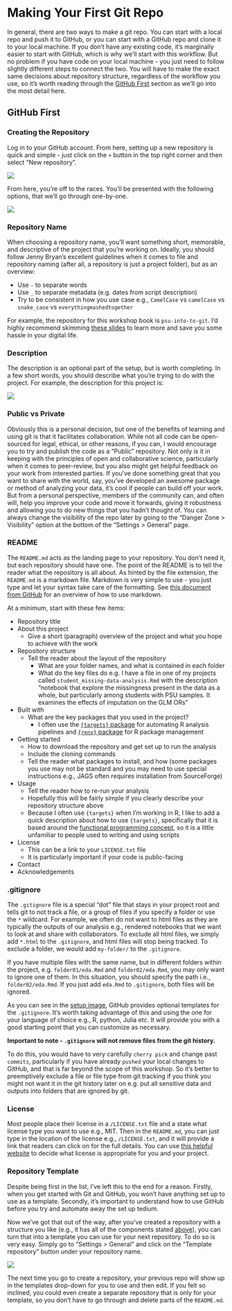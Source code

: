 # Making Your First Git Repo

In general, there are two ways to make a git repo.
You can start with a local repo and push it to GitHub, or you can start with a GitHub repo and clone it to your local machine.
If you don't have any existing code, it's marginally easier to start with GitHub, which is why we'll start with this workflow.
But no problem if you have code on your local machine - you just need to follow slightly different steps to connect the two.
You will have to make the exact same decisions about repository structure, regardless of the workflow you use, so it's worth reading through the [GitHub First](#github-first) section as we'll go into the most detail here.

## GitHub First
### Creating the Repository

Log in to your GitHub account.
From here, setting up a new repository is quick and simple - just click on the `+` button in the top right corner and then select "New repository".

![](figs/GitHub-new-repo_create-01.png)

From here, you're off to the races.
You'll be presented with the following options, that we'll go through one-by-one.

![](figs/GitHub-new-repo_create-02.png){#creating-github-repo}

### Repository Name

When choosing a repository name, you'll want something short, memorable, and descriptive of the project that you're working on.
Ideally, you should follow Jenny Bryan's excellent guidelines when it comes to file and repository naming (after all, a repository is just a project folder), but as an overview:

- Use `-` to separate words
- Use `_` to separate metadata (e.g. dates from script description)
- Try to be consistent in how you use case e.g., `CamelCase` vs `camelCase` vs `snake_case` vs `everythingmashedtogether`

For example, the repository for this workshop book is `psu-into-to-git`.
I'd highly recommend skimming [these slides](https://speakerdeck.com/jennybc/how-to-name-files?slide=2) to learn more and save you some hassle in your digital life.

### Description

The description is an optional part of the setup, but is worth completing.
In a few short words, you should describe what you're trying to do with the project.
For example, the description for this project is:

![](figs/GitHub-new-repo_description.png)

### Public vs Private

Obviously this is a personal decision, but one of the benefits of learning and using git is that it facilitates collaboration.
While not all code can be open-sourced for legal, ethical, or other reasons, if you can, I would encourage you to try and publish the code as a "Public" repository.
Not only is it in keeping with the principles of open and collaborative science, particularly when it comes to peer-review, but you also might get helpful feedback on your work from interested parties.
If you've done something great that you want to share with the world, say, you've developed an awesome package or method of analyzing your data, it's cool if people can build off your work.
But from a personal perspective, members of the community can, and often will, help you improve your code and move it forwards, giving it robustness and allowing you to do new things that you hadn't thought of.
You can always change the visibility of the repo later by going to the "Danger Zone > Visibility" option at the bottom of the "Settings > General" page.

### README

The `README.md` acts as the landing page to your repository.
You don't need it, but each repository should have one.
The point of the README is to tell the reader what the repository is all about.
As hinted by the file extension, the `README.md` is a markdown file.
Markdown is very simple to use - you just type and let your syntax take care of the formatting.
See [this document from GitHub](https://docs.github.com/en/get-started/writing-on-github/getting-started-with-writing-and-formatting-on-github/basic-writing-and-formatting-syntax) for an overview of how to use markdown.

At a minimum, start with these few items:

- Repository title
- About this project
    - Give a short (paragraph) overview of the project and what you hope to achieve with the work
- Repository structure
    - Tell the reader about the layout of the repository
        - What are your folder names, and what is contained in each folder
        - What do the key files do e.g. I have a file in one of my projects called `student_missing-data-analysis.Rmd` with the description "notebook that explore the missingness present in the data as a whole, but particularly among students with PSU samples. It examines the effects of imputation on the GLM ORs"
- Built with
    - What are the key packages that you used in the project?
        - I often use the [`{targets}` package](https://books.ropensci.org/targets/) for automating R analysis pipelines and [`{renv}` package](https://rstudio.github.io/renv/) for R package management
- Getting started
    - How to download the repository and get set up to run the analysis
    - Include the cloning commands
    - Tell the reader what packages to install, and how (some packages you use may not be standard and you may need to use special instructions e.g., JAGS often requires installation from SourceForge)
- Usage
    - Tell the reader how to re-run your analysis
    - Hopefully this will be fairly simple if you clearly describe your repository structure above
    - Because I often use `{targets}` when I'm working in R, I like to add a quick description about how to use `{targets}`, specifically that it is based around the [functional programming concept](https://adv-r.hadley.nz/fp.html), so it is a little unfamiliar to people used to writing and using scripts
- License
    - This can be a link to your `LICENSE.txt` file
    - It is particularly important if your code is public-facing
- Contact
- Acknowledgements

### .gitignore

The `.gitignore` file is a special "dot" file that stays in your project root and tells git to not track a file, or a group of files if you specify a folder or use the `*` wildcard.
For example, we often do not want to html files as they are typically the outputs of our analysis e.g., rendered notebooks that we want to look at and share with collaborators.
To exclude all html files, we simply add `*.html` to the `.gitignore`, and html files will stop being tracked.
To exclude a folder, we would add `my-folder/` to the `.gitignore`.

If you have multiple files with the same name, but in different folders within the project, e.g. `folder01/eda.Rmd` and `folder02/eda.Rmd`, you may only want to ignore one of them.
In this situation, you should specify the path i.e., `folder02/eda.Rmd`.
If you just add `eda.Rmd` to `.gitignore`, both files will be ignored.

As you can see in the [setup image](#creating-github-repo), GitHub provides optional templates for the `.gitignore`.
It's worth taking advantage of this and using the one for your language of choice e.g., R, python, Julia etc.
It will provide you with a good starting point that you can customize as necessary.

**Important to note - `.gitignore` will not remove files from the git history.**

To do this, you would have to very carefully `cherry pick` and change past `commits`, particularly if you have already `pushed` your local changes to GitHub, and that is far beyond the scope of this workshop.
So it's better to preemptively exclude a file or file type from git tracking if you think you might not want it in the git history later on e.g. put all sensitive data and outputs into folders that are ignored by git.

### License

Most people place their license in a `/LICENSE.txt` file and a state what license type you want to use e.g., MIT.
Then in the `README.md`, you can just type in the location of the license e.g., `/LICENSE.txt`, and it will provide a link that readers can click on for the full details.
You can use [this helpful website](https://choosealicense.com) to decide what license is appropriate for you and your project.

### Repository Template

Despite being first in the list, I've left this to the end for a reason.
Firstly, when you get started with Git and GitHub, you won't have anything set up to use as a template.
Secondly, it's important to understand how to use GitHub before you try and automate away the set up tedium.

Now we've got that out of the way, after you've created a repository with a structure you like (e.g., it has all of the components stated [above](#readme)), you can turn that into a template you can use for your next repository.
To do so is very easy.
Simply go to "Settings > General" and click on the "Template repository" button under your repository name.

![](/figs/GitHub-new-repo_template.png)

The next time you go to create a repository, your previous repo will show up in the templates drop-down for you to use and then edit.
If you felt so inclined, you could even create a separate repository that is only for your template, so you don't have to go through and delete parts of the `README.md`.